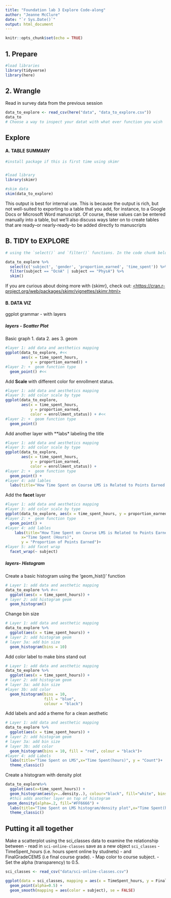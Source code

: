 ```yaml
---
title: "Foundation lab 3 Explore Code-along"
author: "Jeanne McClure"
date: "`r Sys.Date()`"
output: html_document
---
```


```r
knitr::opts_chunk$set(echo = TRUE)
```


## 1. Prepare
```r
#load libraries
library(tidyverse)
library(here)


```

## 2. Wrangle
Read in survey data from the previous session
```r
data_to_explore <- read_csv(here("data", "data_to_explore.csv"))
data_to
# Choose a way to inspect your datat with what ever function you wish
```


## Explore



#### A. TABLE SUMMARY
```r
#install package if this is first time using skimr


#load library
library(skimr)

```

```r

#skim data
skim(data_to_explore)

```


This output is best for internal use. This is
because the output is rich, but not well-suited to exporting to a table
that you add, for instance, to a Google Docs or Microsoft Word
manuscript. Of course, these values can be entered manually into a
table, but we'll also discuss ways later on to create tables that are
ready--or nearly-ready--to be added directly to manuscripts


## B. TIDY to EXPLORE
```r
# using the `select()` and `filter()` functions. In the code chunk below,look at descriptive for just `proportion_earned` , `time_spent` and `gender`, but only for the "OcnA" and "PhysA" subjects.

data_to_explore %>% 
  select(c('subject', 'gender', 'proportion_earned', 'time_spent')) %>% 
  filter(subject == "OcnA" | subject == "PhysA") %>%
  skim()
```


If you are curious about doing more with {skimr}, check out:
[\<https://cran.r-project.org/web/packages/skimr/vignettes/skimr.html\>](https://cran.r-project.org/web/packages/skimr/vignettes/skimr.html){.uri}

#### B. DATA VIZ

ggplot grammar - with layers


##### layers - Scatter Plot

Basic graph 
1. data
2. aes
3. geom

```r
#layer 1: add data and aesthetics mapping 
ggplot(data_to_explore, #<<
       aes(x = time_spent_hours, 
           y = proportion_earned)) +
#layer 2: +  geom function type
  geom_point() #<<
```

Add **Scale ** with different color for enrollment status.

```r
#layer 1: add data and aesthetics mapping 
#layer 3: add color scale by type
ggplot(data_to_explore, 
       aes(x = time_spent_hours, 
           y = proportion_earned,
           color = enrollment_status)) + #<<
#layer 2: +  geom function type
  geom_point()
```


Add another layer with **labs* labeling the title
```r
#layer 1: add data and aesthetics mapping 
#layer 3: add color scale by type
ggplot(data_to_explore, 
       aes(x = time_spent_hours, 
           y = proportion_earned,
           color = enrollment_status)) +
#layer 2: +  geom function type
  geom_point() +
#layer 4: add lables
  labs(title="How Time Spent on Course LMS is Related to Points Earned in the Course", x="Time Spent (Hours)", y = "Proportion of Points Earned")
```


Add the **facet** layer
```r
#layer 1: add data and aesthetics mapping 
#layer 3: add color scale by type
ggplot(data_to_explore, aes(x = time_spent_hours, y = proportion_earned, color = enrollment_status)) +
#layer 2: +  geom function type
  geom_point() +
#layer 4: add lables
    labs(title="How Time Spent on Course LMS is Related to Points Earned in the Course", 
       x="Time Spent (Hours)",
       y = "Proportion of Points Earned")+
#layer 5: add facet wrap
  facet_wrap(~ subject) 
```




##### layers- Histogram

Create a basic histogram using the 'geom_hist()' function
```r

# Layer 1: add data and aesthetic mapping
data_to_explore %>% #<<
  ggplot(aes(x = time_spent_hours)) +
# layer 2: add histogram geom
  geom_histogram()
```


Change bin size

```r
# Layer 1: add data and aesthetic mapping
data_to_explore %>% 
  ggplot(aes(x = time_spent_hours)) +
# layer 2: add histogram geom 
# layer 3a: add bin size
  geom_histogram(bins = 10)
```


Add color label to make bins stand out

```r
# Layer 1: add data and aesthetic mapping
data_to_explore %>% 
  ggplot(aes(x = time_spent_hours)) +
# layer 2: add histogram geom 
# layer 3a: add bin size
#layer 3b: add color
  geom_histogram(bins = 10,
                 fill = "blue", 
                 colour = "black") 
```


Add labels and add a theme for a clean aesthetic


```r
# Layer 1: add data and aesthetic mapping
data_to_explore %>% 
  ggplot(aes(x = time_spent_hours)) +
# layer 2: add histogram geom 
# layer 3a: add bin size
# layer 3b: add color
  geom_histogram(bins = 10, fill = "red", colour = "black")+
#layer 4: add Labels
  labs(title="Time Spent on LMS",x="Time Spent(hours)", y = "Count")+
  theme_classic()
```

Create a histogram with density plot

```r
data_to_explore%>%
  ggplot(aes(x=time_spent_hours)) +
  geom_histogram(aes(y=..density..), colour="black", fill="white", bins = 10)+
  #this adds another layer on top of histogram
 geom_density(alpha=.2, fill="#FF6666") +
  labs(title="Time Spent on LMS histogram/density plot",x="Time Spent(hours)", y = "Density")+
  theme_classic()
```

## Putting it all together

Make a scatterplot using the sci_classes data to examine the relationship between 
 - read in `sci-online-classes` save as a new object `sci_classes`
 - TimeSpent_hours (i.e. hours spent online by studnets)
 - and FinalGradeCEMS (i.e final course grade).
 - Map color to course subject.
 - Set the alpha (transparency) to 0.5.   

```r
sci_classes <- read_csv("data/sci-online-classes.csv")

ggplot(data = sci_classes, mapping = aes(x = TimeSpent_hours, y = FinalGradeCEMS)) +
  geom_point(alpha=0.5) +
  geom_smooth(mapping = aes(color = subject), se = FALSE)
```

